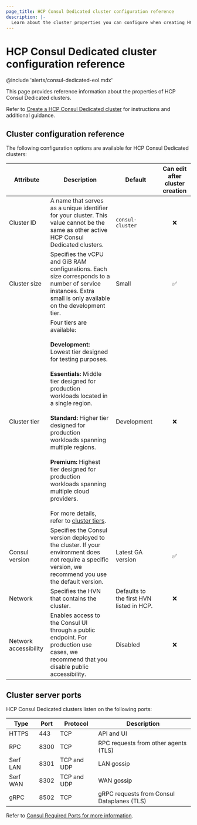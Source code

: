 ```yaml
---
page_title: HCP Consul Dedicated cluster configuration reference
description: |-
  Learn about the cluster properties you can configure when creating HCP Consul Dedicated clusters.
---
```


# HCP Consul Dedicated cluster configuration reference

@include 'alerts/consul-dedicated-eol.mdx'

This page provides reference information about the properties of HCP Consul Dedicated clusters.

Refer to [Create a HCP Consul Dedicated cluster](/hcp/docs/consul/dedicated/create) for instructions and additional guidance.

## Cluster configuration reference

The following configuration options are available for HCP Consul Dedicated clusters:

| Attribute             | Description                                                                                                                                                                                                                                                                                                                                                                                                | Default                                  | Can edit after cluster creation |
| --------------------- | ---------------------------------------------------------------------------------------------------------------------------------------------------------------------------------------------------------------------------------------------------------------------------------------------------------------------------------------------------------------------------------------------------------- | ---------------------------------------- | :-----------------------------: |
| Cluster ID            | A name that serves as a unique identifier for your cluster. This value cannot be the same as other active HCP Consul Dedicated clusters.                                                                                                                                                                                                                                                                             | `consul-cluster`                         | &#10060; |
| Cluster size          | Specifies the vCPU and GiB RAM configurations. Each size corresponds to a number of service instances. Extra small is only available on the development tier.                                                                                                                                                                                                                                              | Small                                    | &#9989; |
| Cluster tier          | Four tiers are available: <br /><br />**Development:** Lowest tier designed for testing purposes.<br /><br />**Essentials:** Middle tier designed for production workloads located in a single region.<br /><br />**Standard:** Higher tier designed for production workloads spanning multiple regions.<br /><br />**Premium:** Highest tier designed for production workloads spanning multiple cloud providers.<br /><br />For more details, refer to [cluster tiers](/hcp/docs/consul/concepts/cluster-tiers). | Development                              |  &#10060; |
| Consul version        | Specifies the Consul version deployed to the cluster. If your environment does not require a specific version, we recommend you use the default version.                                                                                                                                                                                                                                                   | Latest GA version                        |  &#9989; |
| Network               | Specifies the HVN that contains the cluster.                                                                                                                                                                                                                                                                                                                                                               | Defaults to the first HVN listed in HCP. |  &#10060; |
| Network accessibility | Enables access to the Consul UI through a public endpoint. For production use cases, we recommend that you disable public accessibility.                                                                                                                                                                                                                                                                   | Disabled                                 |  &#10060; |

## Cluster server ports

HCP Consul Dedicated clusters listen on the following ports:

| Type     | Port | Protocol    | Description                                |
| -------- | ---- | ----------- | ------------------------------------------ |
| HTTPS    | 443  | TCP         | API and UI                                 |
| RPC      | 8300 | TCP         | RPC requests from other agents (TLS)       |
| Serf LAN | 8301 | TCP and UDP | LAN gossip                                 |
| Serf WAN | 8302 | TCP and UDP | WAN gossip                                 |
| gRPC     | 8502 | TCP         | gRPC requests from Consul Dataplanes (TLS) |

Refer to [Consul Required Ports for more information](/consul/docs/install/ports).
